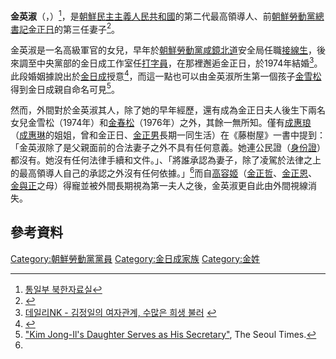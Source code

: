 {{Infobox_Officeholder
| 前綴尊稱   = 
| 姓名       =金英淑<br>김영숙
| 圖像       = 
| caption   = 
| birth_date   = {{Birth year and age|1947}}
| birth_place     = [[File:Flag_of_the_Provisional_People's_Committee_for_North_Korea.svg|22px]] [[北朝鮮人民委員會|北朝鮮]]
| death_date   =
| death_place     = 
| 國籍       = {{PRK}}
| 母校       =
| 配偶       =  {{marriage|[[金正日|金正日]]|1974|2011}}
| 子女       = [[金雪松|金雪松]]<br>[[金春松|金春松]]
}}
{{noteTA
|1=zh-hans:朝鲜; zh-hant:北韓;
|2=zh-hans:韩国; zh-hant:南韓;
|3=zh:南北朝鲜; zh-hans:韩朝; zh-hant:南北韓;
}}
'''金英淑'''（{{lang-ko|'''김영숙'''}}，{{bd|1947年||catIdx=K金}}）<ref>[http://unibook.unikorea.go.kr/bukhandb/p_1_detail_view.jsp%3Fcode%3D120&usg=ALkJrhjupnt4Sqs3d-ldhFyZ2tROIim7Uw 통일부 북한자료실]{{ko}}</ref>，是[[朝鮮民主主義人民共和國|朝鮮民主主義人民共和國]]的第二代最高領導人、前[[朝鮮勞動黨總書記|朝鮮勞動黨總書記]][[金正日|金正日]]的第三任妻子<ref>{{cite news|last=Kennedy |first=Helen |title=A REAL-LIFE DR. EVIL N. Korea's Kim a caricature of tyranny|url=http://www.nydailynews.com/archives/news/real-life-dr-evil-n-korea-kim-caricature-tyranny-article-1.668783|newspaper=New York Daily News|access-date=15 December 2012|date=19 January 2003}}</ref>。

金英淑是一名高級軍官的女兒，早年於[[朝鮮勞動黨|朝鮮勞動黨]][[咸鏡北道|咸鏡北道]]安全局任職[[接線生|接線生]]，後來調至中央黨部的金日成工作室任[[打字員|打字員]]，在那裡邂逅金正日，於1974年結婚<ref name="dailynk">[http://www.dailynk.com/korean/read.php?&num=8010 데일리NK - 김정일의 여자관계, 수많은 희생 불러] {{Wayback|url=http://www.dailynk.com/korean/read.php?&num=8010 |date=20131224113811 }}{{ko}}</ref>。此段婚姻據說出於[[金日成|金日成]]授意<ref name=gli24dec>{{cite news|last=Glionna|first=John M.|title=Many women were linked to Kim Jong Il, but few had any influence|url=http://articles.latimes.com/2011/dec/24/world/la-fg-north-korea-women-20111225|access-date=29 March 2013|newspaper=Los Angeles Times|date=24 December 2011|location=Seoul}}</ref>，而這一點也可以由金英淑所生第一個孩子[[金雪松|金雪松]]得到金日成親自命名可見<ref name="theseoultimes.com">[http://theseoultimes.com/ST/?url=/ST/db/read.php?idx=3052 "Kim Jong-Il's Daughter Serves as His Secretary"], The Seoul Times.{{en}}</ref>。

然而，外間對於金英淑其人，除了她的早年經歷，還有成為金正日夫人後生下兩名女兒金雪松（1974年）和[[金春松|金春松]]（1976年）之外，其餘一無所知。僅有[[成惠琅|成惠琅]]（[[成惠琳|成惠琳]]的姐姐，曾和金正日、[[金正男|金正男]]長期一同生活）在《藤樹屋》一書中提到：「金英淑除了是父親面前的合法妻子之外不具有任何意義。她連公民證（[[身份證|身份證]]）都沒有。她沒有任何法律手續和文件。」、「將誰承認為妻子，除了凌駕於法律之上的最高領導人自己的承認之外沒有任何依據。」<ref name="dailynk" />而自[[高容姬|高容姬]]（[[金正哲|金正哲]]、[[金正恩|金正恩]]、[[金與正|金與正]]之母）得寵並被外間長期視為第一夫人之後，金英淑更自此由外間視線消失。

==參考資料==
{{reflist}}

{{金日成家族}}

{{DEFAULTSORT:Kim金}}

[[Category:朝鮮勞動黨黨員|Category:朝鮮勞動黨黨員]]
[[Category:金日成家族|Category:金日成家族]]
[[Category:金姓|Category:金姓]]